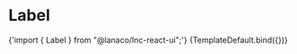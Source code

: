 
<Meta title="General/Label" component={Label} />


# Label

<SyntaxHighlighter language="jsx" style={nord}>
  {'import { Label } from "@lanaco/lnc-react-ui";'}
</SyntaxHighlighter>

<Canvas>
  <Story
    name="Default"
    args={{}}
  >
    {TemplateDefault.bind({})}
  </Story>
</Canvas>

<ArgsTable story="Default" />